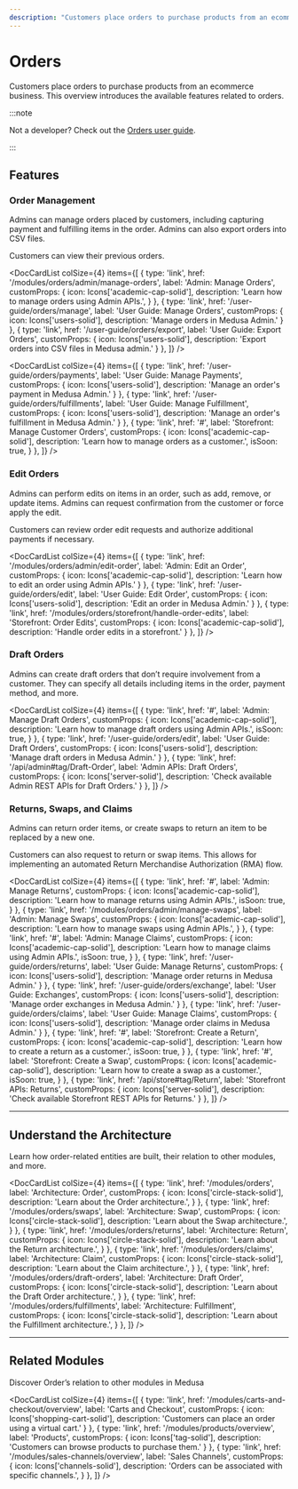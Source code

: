 ```yaml
---
description: "Customers place orders to purchase products from an ecommerce business. Learn about the available features and guides."
---
```



# Orders

Customers place orders to purchase products from an ecommerce business. This overview introduces the available features related to orders.

:::note

Not a developer? Check out the [Orders user guide](../../user-guide/orders/index.md).

:::

## Features

### Order Management

Admins can manage orders placed by customers, including capturing payment and fulfilling items in the order. Admins can also export orders into CSV files.

Customers can view their previous orders.

<DocCardList colSize={4} items={[
  {
    type: 'link',
    href: '/modules/orders/admin/manage-orders',
    label: 'Admin: Manage Orders',
    customProps: {
      icon: Icons['academic-cap-solid'],
      description: 'Learn how to manage orders using Admin APIs.',
    }
  },
  {
    type: 'link',
    href: '/user-guide/orders/manage',
    label: 'User Guide: Manage Orders',
    customProps: {
      icon: Icons['users-solid'],
      description: 'Manage orders in Medusa Admin.'
    }
  },
  {
    type: 'link',
    href: '/user-guide/orders/export',
    label: 'User Guide: Export Orders',
    customProps: {
      icon: Icons['users-solid'],
      description: 'Export orders into CSV files in Medusa admin.'
    }
  },
]} />

<DocCardList colSize={4} items={[
  {
    type: 'link',
    href: '/user-guide/orders/payments',
    label: 'User Guide: Manage Payments',
    customProps: {
      icon: Icons['users-solid'],
      description: 'Manage an order\'s payment in Medusa Admin.'
    }
  },
  {
    type: 'link',
    href: '/user-guide/orders/fulfillments',
    label: 'User Guide: Manage Fulfillment',
    customProps: {
      icon: Icons['users-solid'],
      description: 'Manage an order\'s fulfillment in Medusa Admin.'
    }
  },
  {
    type: 'link',
    href: '#',
    label: 'Storefront: Manage Customer Orders',
    customProps: {
      icon: Icons['academic-cap-solid'],
      description: 'Learn how to manage orders as a customer.',
      isSoon: true,
    }
  },
]} />

### Edit Orders

Admins can perform edits on items in an order, such as add, remove, or update items. Admins can request confirmation from the customer or force apply the edit.

Customers can review order edit requests and authorize additional payments if necessary.

<DocCardList colSize={4} items={[
  {
    type: 'link',
    href: '/modules/orders/admin/edit-order',
    label: 'Admin: Edit an Order',
    customProps: {
      icon: Icons['academic-cap-solid'],
      description: 'Learn how to edit an order using Admin APIs.'
    }
  },
  {
    type: 'link',
    href: '/user-guide/orders/edit',
    label: 'User Guide: Edit Order',
    customProps: {
      icon: Icons['users-solid'],
      description: 'Edit an order in Medusa Admin.'
    }
  },
  {
    type: 'link',
    href: '/modules/orders/storefront/handle-order-edits',
    label: 'Storefront: Order Edits',
    customProps: {
      icon: Icons['academic-cap-solid'],
      description: 'Handle order edits in a storefront.'
    }
  },
]} />

### Draft Orders

Admins can create draft orders that don’t require involvement from a customer. They can specify all details including items in the order, payment method, and more.

<DocCardList colSize={4} items={[
  {
    type: 'link',
    href: '#',
    label: 'Admin: Manage Draft Orders',
    customProps: {
      icon: Icons['academic-cap-solid'],
      description: 'Learn how to manage draft orders using Admin APIs.',
      isSoon: true,
    }
  },
  {
    type: 'link',
    href: '/user-guide/orders/edit',
    label: 'User Guide: Draft Orders',
    customProps: {
      icon: Icons['users-solid'],
      description: 'Manage draft orders in Medusa Admin.'
    }
  },
  {
    type: 'link',
    href: '/api/admin#tag/Draft-Order',
    label: 'Admin APIs: Draft Orders',
    customProps: {
      icon: Icons['server-solid'],
      description: 'Check available Admin REST APIs for Draft Orders.'
    }
  },
]} />

### Returns, Swaps, and Claims

Admins can return order items, or create swaps to return an item to be replaced by a new one.

Customers can also request to return or swap items. This allows for implementing an automated Return Merchandise Authorization (RMA) flow.

<DocCardList colSize={4} items={[
  {
    type: 'link',
    href: '#',
    label: 'Admin: Manage Returns',
    customProps: {
      icon: Icons['academic-cap-solid'],
      description: 'Learn how to manage returns using Admin APIs.',
      isSoon: true,
    }
  },
  {
    type: 'link',
    href: '/modules/orders/admin/manage-swaps',
    label: 'Admin: Manage Swaps',
    customProps: {
      icon: Icons['academic-cap-solid'],
      description: 'Learn how to manage swaps using Admin APIs.',
    }
  },
  {
    type: 'link',
    href: '#',
    label: 'Admin: Manage Claims',
    customProps: {
      icon: Icons['academic-cap-solid'],
      description: 'Learn how to manage claims using Admin APIs.',
      isSoon: true,
    }
  },
  {
    type: 'link',
    href: '/user-guide/orders/returns',
    label: 'User Guide: Manage Returns',
    customProps: {
      icon: Icons['users-solid'],
      description: 'Manage order returns in Medusa Admin.'
    }
  },
  {
    type: 'link',
    href: '/user-guide/orders/exchange',
    label: 'User Guide: Exchanges',
    customProps: {
      icon: Icons['users-solid'],
      description: 'Manage order exchanges in Medusa Admin.'
    }
  },
  {
    type: 'link',
    href: '/user-guide/orders/claims',
    label: 'User Guide: Manage Claims',
    customProps: {
      icon: Icons['users-solid'],
      description: 'Manage order claims in Medusa Admin.'
    }
  },
  {
    type: 'link',
    href: '#',
    label: 'Storefront: Create a Return',
    customProps: {
      icon: Icons['academic-cap-solid'],
      description: 'Learn how to create a return as a customer.',
      isSoon: true,
    }
  },
  {
    type: 'link',
    href: '#',
    label: 'Storefront: Create a Swap',
    customProps: {
      icon: Icons['academic-cap-solid'],
      description: 'Learn how to create a swap as a customer.',
      isSoon: true,
    }
  },
  {
    type: 'link',
    href: '/api/store#tag/Return',
    label: 'Storefront APIs: Returns',
    customProps: {
      icon: Icons['server-solid'],
      description: 'Check available Storefront REST APIs for Returns.'
    }
  },
]} />

---

## Understand the Architecture

Learn how order-related entities are built, their relation to other modules, and more.

<DocCardList colSize={4} items={[
  {
    type: 'link',
    href: '/modules/orders',
    label: 'Architecture: Order',
    customProps: {
      icon: Icons['circle-stack-solid'],
      description: 'Learn about the Order architecture.',
    }
  },
  {
    type: 'link',
    href: '/modules/orders/swaps',
    label: 'Architecture: Swap',
    customProps: {
      icon: Icons['circle-stack-solid'],
      description: 'Learn about the Swap architecture.',
    }
  },
  {
    type: 'link',
    href: '/modules/orders/returns',
    label: 'Architecture: Return',
    customProps: {
      icon: Icons['circle-stack-solid'],
      description: 'Learn about the Return architecture.',
    }
  },
  {
    type: 'link',
    href: '/modules/orders/claims',
    label: 'Architecture: Claim',
    customProps: {
      icon: Icons['circle-stack-solid'],
      description: 'Learn about the Claim architecture.',
    }
  },
  {
    type: 'link',
    href: '/modules/orders/draft-orders',
    label: 'Architecture: Draft Order',
    customProps: {
      icon: Icons['circle-stack-solid'],
      description: 'Learn about the Draft Order architecture.',
    }
  },
  {
    type: 'link',
    href: '/modules/orders/fulfillments',
    label: 'Architecture: Fulfillment',
    customProps: {
      icon: Icons['circle-stack-solid'],
      description: 'Learn about the Fulfillment architecture.',
    }
  },
]} />

---

## Related Modules

Discover Order’s relation to other modules in Medusa

<DocCardList colSize={4} items={[
  {
    type: 'link',
    href: '/modules/carts-and-checkout/overview',
    label: 'Carts and Checkout',
    customProps: {
      icon: Icons['shopping-cart-solid'],
      description: 'Customers can place an order using a virtual cart.'
    }
  },
  {
    type: 'link',
    href: '/modules/products/overview',
    label: 'Products',
    customProps: {
      icon: Icons['tag-solid'],
      description: 'Customers can browse products to purchase them.'
    }
  },
  {
    type: 'link',
    href: '/modules/sales-channels/overview',
    label: 'Sales Channels',
    customProps: {
      icon: Icons['channels-solid'],
      description: 'Orders can be associated with specific channels.',
    }
  },
]} />
